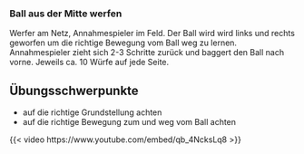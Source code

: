 ### Ball aus der Mitte werfen

Werfer am Netz, Annahmespieler im Feld. Der Ball wird wird links und rechts geworfen um die richtige Bewegung vom Ball weg zu lernen. Annahmespieler zieht sich 2-3 Schritte zurück und baggert den Ball nach vorne. Jeweils ca. 10 Würfe auf jede Seite.

:::{.callout-important}
## Übungsschwerpunkte
* auf die richtige Grundstellung achten
* auf die richtige Bewegung zum und weg vom Ball achten
:::

{{< video https://www.youtube.com/embed/qb_4NcksLq8 >}}